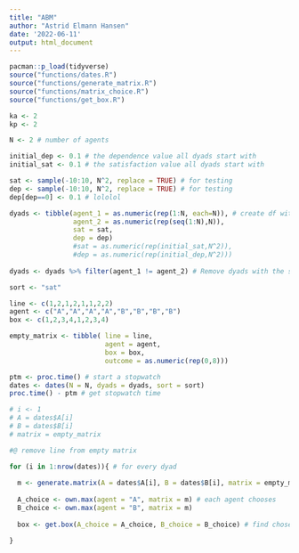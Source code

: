 ```yaml
---
title: "ABM"
author: "Astrid Elmann Hansen"
date: '2022-06-11'
output: html_document
---
```


```r
pacman::p_load(tidyverse)
source("functions/dates.R")
source("functions/generate_matrix.R")
source("functions/matrix_choice.R")
source("functions/get_box.R")
```

```r

ka <- 2
kp <- 2

N <- 2 # number of agents

initial_dep <- 0.1 # the dependence value all dyads start with
initial_sat <- 0.1 # the satisfaction value all dyads start with

sat <- sample(-10:10, N^2, replace = TRUE) # for testing
dep <- sample(-10:10, N^2, replace = TRUE) # for testing
dep[dep==0] <- 0.1 # lololol

dyads <- tibble(agent_1 = as.numeric(rep(1:N, each=N)), # create df with dyads and inital values
                agent_2 = as.numeric(rep(seq(1:N),N)),
                sat = sat,
                dep = dep)
                #sat = as.numeric(rep(initial_sat,N^2)),
                #dep = as.numeric(rep(initial_dep,N^2)))
  
dyads <- dyads %>% filter(agent_1 != agent_2) # Remove dyads with the same agent twice

sort <- "sat"
```


```r
line <- c(1,2,1,2,1,1,2,2)
agent <- c("A","A","A","A","B","B","B","B")
box <- c(1,2,3,4,1,2,3,4)

empty_matrix <- tibble( line = line,
                        agent = agent,
                        box = box,
                        outcome = as.numeric(rep(0,8)))
```

```r
ptm <- proc.time() # start a stopwatch
dates <- dates(N = N, dyads = dyads, sort = sort)
proc.time() - ptm # get stopwatch time
```
```r
# i <- 1
# A = dates$A[i]
# B = dates$B[i]
# matrix = empty_matrix

#@ remove line from empty matrix

for (i in 1:nrow(dates)){ # for every dyad
  
  m <- generate.matrix(A = dates$A[i], B = dates$B[i], matrix = empty_matrix, dyads = dyads, ka = ka, kp = kp) # generate matrix
  
  A_choice <- own.max(agent = "A", matrix = m) # each agent chooses
  B_choice <- own.max(agent = "B", matrix = m)
  
  box <- get.box(A_choice = A_choice, B_choice = B_choice) # find chosen box

}
```


